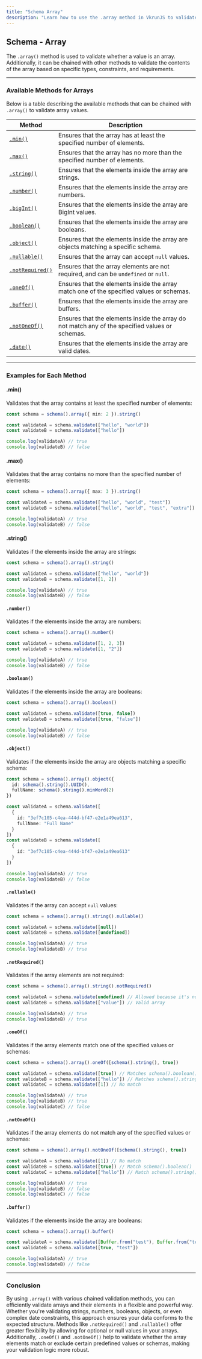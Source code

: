 ```yaml
---
title: "Schema Array"
description: "Learn how to use the .array method in VkrunJS to validate arrays with various value types and constraints."
---
```


## Schema - Array

The `.array()` method is used to validate whether a value is an array. Additionally, it can be chained with other methods to validate the contents of the array based on specific types, constraints, and requirements.

---

### Available Methods for Arrays

Below is a table describing the available methods that can be chained with `.array()` to validate array values.

| Method                           | Description                                                                                       |
|----------------------------------|---------------------------------------------------------------------------------------------------|
| [`.min()`](#min)                 | Ensures that the array has at least the specified number of elements.                              |
| [`.max()`](#max)                 | Ensures that the array has no more than the specified number of elements.                          |
| [`.string()`](#string)           | Ensures that the elements inside the array are strings.                                           |
| [`.number()`](#number)           | Ensures that the elements inside the array are numbers.                                           |
| [`.bigInt()`](#bigint)           | Ensures that the elements inside the array are BigInt values.                                     |
| [`.boolean()`](#boolean)         | Ensures that the elements inside the array are booleans.                                          |
| [`.object()`](#object)           | Ensures that the elements inside the array are objects matching a specific schema.                 |
| [`.nullable()`](#nullable)       | Ensures that the array can accept `null` values.                                                  |
| [`.notRequired()`](#notrequired) | Ensures that the array elements are not required, and can be `undefined` or `null`.                |
| [`.oneOf()`](#oneof)             | Ensures that the elements inside the array match one of the specified values or schemas.           |
| [`.buffer()`](#buffer)           | Ensures that the elements inside the array are buffers.                                          |
| [`.notOneOf()`](#notoneof)       | Ensures that the elements inside the array do not match any of the specified values or schemas.    |
| [`.date()`](#date)               | Ensures that the elements inside the array are valid dates.                                       |

---

### Examples for Each Method

#### .min()

Validates that the array contains at least the specified number of elements:

```ts
const schema = schema().array({ min: 2 }).string()

const validateA = schema.validate(["hello", "world"])
const validateB = schema.validate(["hello"])

console.log(validateA) // true
console.log(validateB) // false
```

#### .max()

Validates that the array contains no more than the specified number of elements:

```ts
const schema = schema().array({ max: 3 }).string()

const validateA = schema.validate(["hello", "world", "test"])
const validateB = schema.validate(["hello", "world", "test", "extra"])

console.log(validateA) // true
console.log(validateB) // false
```

#### .string()

Validates if the elements inside the array are strings:

```ts
const schema = schema().array().string()

const validateA = schema.validate(["hello", "world"])
const validateB = schema.validate([1, 2])

console.log(validateA) // true
console.log(validateB) // false
```

#### `.number()`

Validates if the elements inside the array are numbers:

```ts
const schema = schema().array().number()

const validateA = schema.validate([1, 2, 3])
const validateB = schema.validate([1, "2"])

console.log(validateA) // true
console.log(validateB) // false
```

#### `.boolean()`

Validates if the elements inside the array are booleans:

```ts
const schema = schema().array().boolean()

const validateA = schema.validate([true, false])
const validateB = schema.validate([true, "false"])

console.log(validateA) // true
console.log(validateB) // false
```

#### `.object()`

Validates if the elements inside the array are objects matching a specific schema:

```ts
const schema = schema().array().object({
  id: schema().string().UUID(),
  fullName: schema().string().minWord(2)
})

const validateA = schema.validate([
  {
    id: "3ef7c105-c4ea-444d-bf47-e2e1a49ea613",
    fullName: "Full Name"
  }
])
const validateB = schema.validate([
  {
    id: "3ef7c105-c4ea-444d-bf47-e2e1a49ea613"
  }
])

console.log(validateA) // true
console.log(validateB) // false
```

#### `.nullable()`

Validates if the array can accept `null` values:

```ts
const schema = schema().array().string().nullable()

const validateA = schema.validate([null])
const validateB = schema.validate([undefined])

console.log(validateA) // true
console.log(validateB) // true
```

#### `.notRequired()`

Validates if the array elements are not required:

```ts
const schema = schema().array().string().notRequired()

const validateA = schema.validate(undefined) // Allowed because it's not required
const validateB = schema.validate(["value"]) // Valid array

console.log(validateA) // true
console.log(validateB) // true
```

#### `.oneOf()`

Validates if the array elements match one of the specified values or schemas:

```ts
const schema = schema().array().oneOf([schema().string(), true])

const validateA = schema.validate([true]) // Matches schema().boolean()
const validateB = schema.validate(["hello"]) // Matches schema().string()
const validateC = schema.validate([1]) // No match

console.log(validateA) // true
console.log(validateB) // true
console.log(validateC) // false
```

#### `.notOneOf()`

Validates if the array elements do not match any of the specified values or schemas:

```ts
const schema = schema().array().notOneOf([schema().string(), true])

const validateA = schema.validate([1]) // No match
const validateB = schema.validate([true]) // Match schema().boolean()
const validateC = schema.validate(["hello"]) // Match schema().string()

console.log(validateA) // true
console.log(validateB) // false
console.log(validateC) // false
```

#### `.buffer()`

Validates if the elements inside the array are booleans:

```ts
const schema = schema().array().buffer()

const validateA = schema.validate([Buffer.from("test"), Buffer.from("test")])
const validateB = schema.validate([true, "test"])

console.log(validateA) // true
console.log(validateB) // false
```

---

### Conclusion

By using `.array()` with various chained validation methods, you can efficiently validate arrays and their elements in a flexible and powerful way. Whether you're validating strings, numbers, booleans, objects, or even complex date constraints, this approach ensures your data conforms to the expected structure. Methods like `.notRequired()` and `.nullable()` offer greater flexibility by allowing for optional or null values in your arrays. Additionally, `.oneOf()` and `.notOneOf()` help to validate whether the array elements match or exclude certain predefined values or schemas, making your validation logic more robust.